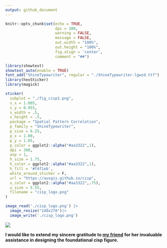 ```yaml
---
output: github_document
---
```


```r
knitr::opts_chunk$set(echo = TRUE,
                      dpi = 300,
                      warning = FALSE,
                      message = FALSE,
                      out.width = "100%",
                      out.height = "100%",
                      fig.align = 'center',
                      comment = "##")
```

```r
library(showtext)
showtext_auto(enable = TRUE)
font_add("ShineTypewriter", regular = "./ShineTypewriter-lgwzd.ttf")
library(hexSticker)
library(magick)

sticker(
  subplot = "./fig_cisp1.png",
  s_x = 1.005,
  s_y = 0.955,
  s_width = .5,
  s_height = .5,
  package = "Spatial Pattern Correlation",
  p_family = "ShineTypewriter",
  p_size = 6.25,
  p_x = 1.00,
  p_y = 1.65,
  p_color = ggplot2::alpha("#aa3322",1),
  dpi = 300,
  asp = 1,
  h_size = 1.75,
  h_color = ggplot2::alpha("#aa3322",1),
  h_fill = '#f4f1eb',
  white_around_sticker = F,
  url = "https://ausgis.github.io/cisp",
  u_color = ggplot2::alpha("#aa3322",.75),
  u_size = 5.55,
  filename = "cisp_logo.png"
)

image_read('./cisp_logo.png') |> 
  image_resize("240x278")|> 
  image_write('./cisp_logo.png')
```


![](./cisp_logo.png)

**I would like to extend my sincere gratitude to [my friend](https://github.com/layeyo) for her invaluable assistance in designing the foundational cisp figure.**